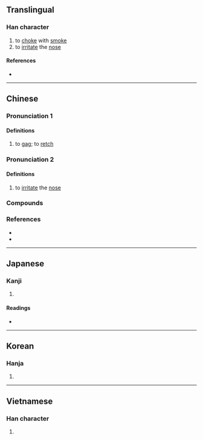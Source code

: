 {{also|呛}}
{{character info}}
==Translingual==

===Han character===
{{Han char|rn=30|rad=口|as=10|sn=13|four=68067|canj=ROIR|ids=⿰口倉}}

# to [[choke]] with [[smoke]]
# to [[irritate]] the [[nose]]

====References====
* {{Han ref|kx=0202.030|dkj=04051|dj=0424.300|hdz=10669.100|uh=55C6|ud=21958|bh=B6E6|bd=46822}}

----

==Chinese==
{{zh-forms|s=呛}}

===Pronunciation 1===
{{zh-pron
|m=qiāng
|c=coeng1,coeng3
|mn=chhiùⁿ/chhngh
|oc=y
|cat=
}}
{{attention|zh|please check}}

====Definitions====
{{zh-hanzi}}

# to [[gag]]; to [[retch]]

===Pronunciation 2===
{{zh-pron
|m=qiàng
|c=
|mn=qz,xm:chhiòng/qz,zz:chhiàng/qz,tw,xm:chhiùⁿ/qz,tw:chhngh/xm,zz:chhǹg
|mn_note=chhiòng/chhiàng - literary; chhiùⁿ/chhngh/chhǹg - vernacular
|oc=
|cat=
}}

====Definitions====
{{zh-hanzi}}

# {{lb|zh|of smoke or odour}} to [[irritate]] the [[nose]]

===Compounds===
{{zh-der|倒嗆|嗆咳|嗆啍|嗆鼻|夠嗆}}

===References===
* {{R:twedu|A00659}}
* {{R:yue:Hanzi}}

----

==Japanese==

===Kanji===
{{ja-kanji|grade=|rs=口10}}

# {{rfdef|ja|sort=口10}}

====Readings====
* {{ja-readings|on=[[しょう]] (shō), [[そう]] (sō)|kun=[[ついばむ]] (tsuibamu), [[むせる]] (museru), [[つまる]] (tsumaru)}}

----

==Korean==

===Hanja===
{{ko-hanja|hangeul=창|rv=chang|mr=ch'ang}}

# {{rfdef|ko|sort=口10}}

----

==Vietnamese==

===Han character===
{{vi-hantu|[[sang]]|rs=口10}}

# {{rfdef|vi|sort=口10}}
